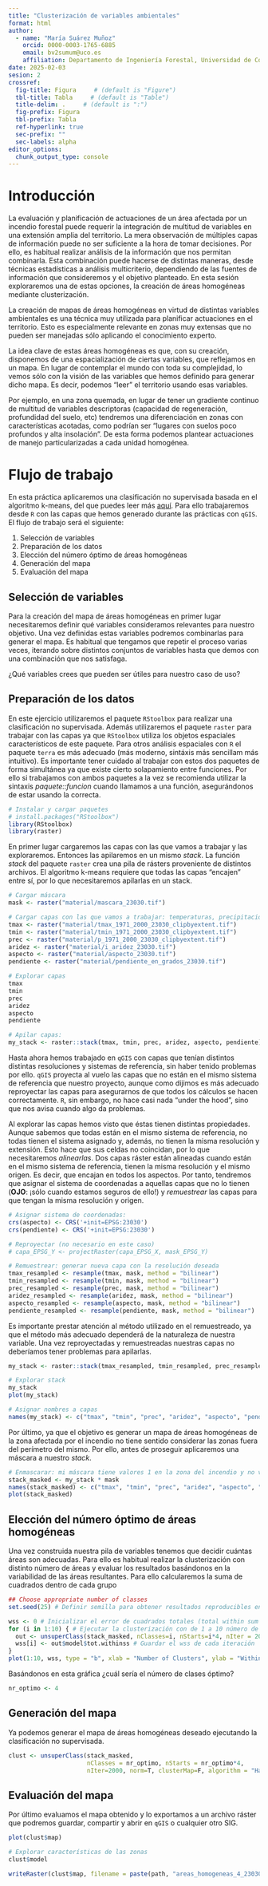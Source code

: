 ```yaml
---
title: "Clusterización de variables ambientales"
format: html
author: 
  - name: "María Suárez Muñoz"
    orcid: 0000-0003-1765-6885
    email: bv2sumum@uco.es
    affiliation: Departamento de Ingeniería Forestal, Universidad de Córdoba
date: 2025-02-03
sesion: 2
crossref:
  fig-title: Figura     # (default is "Figure")
  tbl-title: Tabla     # (default is "Table")
  title-delim: .     # (default is ":")
  fig-prefix: Figura
  tbl-prefix: Tabla
  ref-hyperlink: true
  sec-prefix: ""
  sec-labels: alpha
editor_options: 
  chunk_output_type: console
---
```


# Introducción {.unnumbered}

La evaluación y planificación de actuaciones de un área afectada por un incendio forestal puede requerir la integración de multitud de variables en una extensión amplia del territorio. La mera observación de múltiples capas de información puede no ser suficiente a la hora de tomar decisiones. Por ello, es habitual realizar análisis de la información que nos permitan combinarla. Esta combinación puede hacerse de distintas maneras, desde técnicas estadísticas a análisis multicriterio, dependiendo de las fuentes de información que consideremos y el objetivo planteado. En esta sesión exploraremos una de estas opciones, la creación de áreas homogéneas mediante clusterización.

La creación de mapas de áreas homogéneas en virtud de distintas variables ambientales es una técnica muy utilizada para planificar actuaciones en el territorio. Esto es especialmente relevante en zonas muy extensas que no pueden ser manejadas sólo aplicando el conocimiento experto. 

La idea clave de estas áreas homogéneas es que, con su creación, disponemos de una espacialización de ciertas variables, que reflejamos en un mapa. En lugar de contemplar el mundo con toda su complejidad, lo vemos sólo con la visión de las variables que hemos definido para generar dicho mapa. Es decir, podemos “leer” el territorio usando esas variables.

Por ejemplo, en una zona quemada, en lugar de tener un gradiente continuo de multitud de variables descriptoras (capacidad de regeneración, profundidad del suelo, etc) tendremos una diferenciación en zonas con características acotadas, como podrían ser “lugares con suelos poco profundos y alta insolación”. De esta forma podemos plantear actuaciones de manejo particularizadas a cada unidad homogénea.

# Flujo de trabajo {.unnumbered}

En esta práctica aplicaremos una clasificación no supervisada basada en el algoritmo k-means, del que puedes leer más [aquí](https://www.publichealth.columbia.edu/research/population-health-methods/k-means-cluster-analysis). Para ello trabajaremos desde `R` con las capas que hemos generado durante las prácticas con `qGIS`. El flujo de trabajo será el siguiente:

1. Selección de variables
2. Preparación de los datos
3. Elección del número óptimo de áreas homogéneas
4. Generación del mapa
5. Evaluación del mapa

## Selección de variables

Para la creación del mapa de áreas homogéneas en primer lugar necesitaremos definir qué variables consideramos relevantes para nuestro objetivo. Una vez definidas estas variables podremos combinarlas para generar el mapa. Es habitual que tengamos que repetir el proceso varias veces, iterando sobre distintos conjuntos de variables hasta que demos con una combinación que nos satisfaga. 

¿Qué variables crees que pueden ser útiles para nuestro caso de uso?

## Preparación de los datos

En este ejercicio utilizaremos el paquete `RStoolbox` para realizar una clasificación no supervisada. Además utilizaremos el paquete `raster` para trabajar con las capas ya que `RStoolbox` utiliza los objetos espaciales característicos de este paquete. Para otros análisis espaciales con `R` el paquete `terra` es más adecuado (más moderno, sintáxis más sencillam más intuitivo). Es importante tener cuidado al trabajar con estos dos paquetes de forma simultánea ya que existe cierto solapamiento entre funciones. Por ello si trabajamos con ambos paquetes a la vez se recomienda utilizar la sintaxis *paquete::funcion* cuando llamamos a una función, asegurándonos de estar usando la correcta. 

```r
# Instalar y cargar paquetes
# install.packages("RStoolbox")
library(RStoolbox)
library(raster)
```

En primer lugar cargaremos las capas con las que vamos a trabajar y las exploraremos. Entonces las apilaremos en un mismo *stack*. La función *stack* del paquete `raster` crea una pila de rásters proveniente de distintos archivos. El algoritmo k-means requiere que todas las capas "encajen" entre sí, por lo que necesitaremos apilarlas en un stack.

```r
# Cargar máscara
mask <- raster("material/mascara_23030.tif")

# Cargar capas con las que vamos a trabajar: temperaturas, precipitaciones, aridez, aspecto, pendiente
tmax <- raster("material/tmax_1971_2000_23030_clipbyextent.tif")
tmin <- raster("material/tmin_1971_2000_23030_clipbyextent.tif")
prec <- raster("material/p_1971_2000_23030_clipbyextent.tif")
aridez <- raster("material/i_aridez_23030.tif")
aspecto <- raster("material/aspecto_23030.tif")
pendiente <- raster("material/pendiente_en_grados_23030.tif")

# Explorar capas
tmax
tmin
prec
aridez
aspecto
pendiente

# Apilar capas: 
my_stack <- raster::stack(tmax, tmin, prec, aridez, aspecto, pendiente)  
```

Hasta ahora hemos trabajado en `qGIS` con capas que tenían distintos  distintas resoluciones y sistemas de referencia, sin haber tenido problemas por ello. `qGIS` proyecta al vuelo las capas que no están en el mismo sistema de referencia que nuestro proyecto, aunque como dijimos es más adecuado reproyectar las capas para asegurarnos de que todos los cálculos se hacen correctamente. `R`, sin embargo, no hace casi nada "under the hood", sino que nos avisa cuando algo da problemas.

Al explorar las capas hemos visto que éstas tienen distintas propiedades. Aunque sabemos que todas están en el mismo sistema de referencia, no todas tienen el sistema asignado y, además, no tienen la misma resolución y extensión. Esto hace que sus celdas no coincidan, por lo que necesitaremos *alinearlas*. Dos capas ráster están alineadas cuando están en el mismo sistema de referencia, tienen la misma resolución y el mismo origen. Es decir, que encajan en todos los aspectos. Por tanto, tendremos que asignar el sistema de coordenadas a aquellas capas que no lo tienen (**OJO**: ¡sólo cuando estamos seguros de ello!) y *remuestrear* las capas para que tengan la misma resolución y origen.

```r
# Asignar sistema de coordenadas: 
crs(aspecto) <- CRS('+init=EPSG:23030')
crs(pendiente) <- CRS('+init=EPSG:23030')

# Reproyectar (no necesario en este caso)
# capa_EPSG_Y <- projectRaster(capa_EPSG_X, mask_EPSG_Y)

# Remuestrear: generar nueva capa con la resolución deseada
tmax_resampled <- resample(tmax, mask, method = "bilinear")
tmin_resampled <- resample(tmin, mask, method = "bilinear")
prec_resampled <- resample(prec, mask, method = "bilinear")
aridez_resampled <- resample(aridez, mask, method = "bilinear")
aspecto_resampled <- resample(aspecto, mask, method = "bilinear")
pendiente_resampled <- resample(pendiente, mask, method = "bilinear")
```

Es importante prestar atención al método utilizado en el remuestreado, ya que el método más adecuado dependerá de la naturaleza de nuestra variable. Una vez reproyectadas y remuestreadas nuestras capas no deberíamos tener problemas para apilarlas.

```r
my_stack <- raster::stack(tmax_resampled, tmin_resampled, prec_resampled, aridez_resampled, aspecto_resampled, pendiente_resampled)  

# Explorar stack
my_stack 
plot(my_stack)

# Asignar nombres a capas
names(my_stack) <- c("tmax", "tmin", "prec", "aridez", "aspecto", "pendiente")
```

Por último, ya que el objetivo es generar un mapa de áreas homogéneas de la zona afectada por el incendio no tiene sentido considerar las zonas fuera del perímetro del mismo. Por ello, antes de proseguir aplicaremos una máscara a nuestro *stack*.

```r
# Enmascarar: mi máscara tiene valores 1 en la zona del incendio y no valores en la zona exterior
stack_masked <- my_stack * mask
names(stack_masked) <- c("tmax", "tmin", "prec", "aridez", "aspecto", "pendiente")
plot(stack_masked)
```

## Elección del número óptimo de áreas homogéneas

Una vez construida nuestra pila de variables tenemos que decidir cuántas áreas son adecuadas. Para ello es habitual realizar la clusterización con distinto número de áreas y evaluar los resultados basándonos en la variabilidad de las áreas resultantes. Para ello calcularemos la suma de cuadrados dentro de cada grupo

```r
## Choose appropriate number of classes
set.seed(25) # Definir semilla para obtener resultados reproducibles en procesos aleatorios, si no ejecutamos esta línea cada vez que lancemos el código obtendremos resultados ligeramente distintos.

wss <- 0 # Inicializar el error de cuadrados totales (total within sum of squares error, wss)
for (i in 1:10) { # Ejecutar la clusterización con de 1 a 10 número de áreas
  out <- unsuperClass(stack_masked, nClasses=i, nStarts=i*4, nIter = 2000, norm=T, clusterMap=F, algorithm = "Hartigan-Wong")
  wss[i] <- out$model$tot.withinss # Guardar el wss de cada iteración
}
plot(1:10, wss, type = "b", xlab = "Number of Clusters", ylab = "Within groups sum of squares")
```

Basándonos en esta gráfica ¿cuál sería el número de clases óptimo?

```r
nr_optimo <- 4
```

## Generación del mapa

Ya podemos generar el mapa de áreas homogéneas deseado ejecutando la clasificación no supervisada. 

```r
clust <- unsuperClass(stack_masked, 
                      nClasses = nr_optimo, nStarts = nr_optimo*4, 
                      nIter=2000, norm=T, clusterMap=F, algorithm = "Hartigan-Wong")
```

## Evaluación del mapa

Por último evaluamos el mapa obtenido y lo exportamos a un archivo ráster que podremos guardar, compartir y abrir en `qGIS` o cualquier otro SIG.

```r
plot(clust$map)

# Explorar características de las zonas
clust$model

writeRaster(clust$map, filename = paste(path, "areas_homogeneas_4_23030.tif", sep = ""))
```
